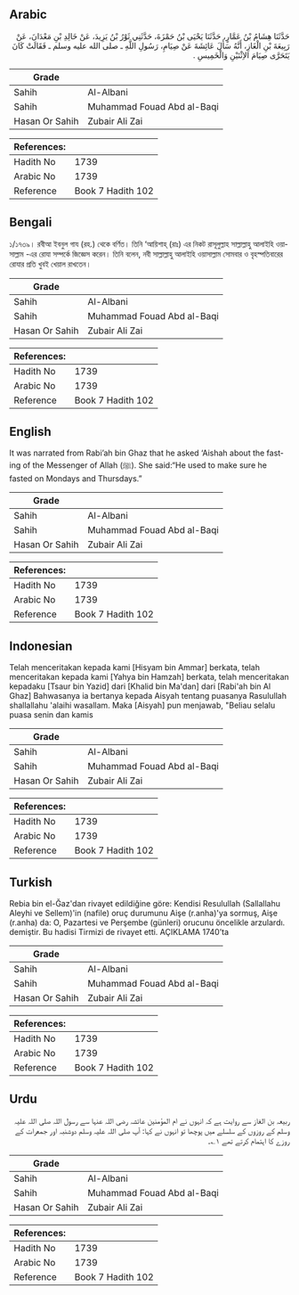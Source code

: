 ## Arabic


<div dir="rtl" lang="ar" style={{fontSize:'larger',backgroundColor:'#f8f9fa',padding:20}}>
حَدَّثَنَا هِشَامُ بْنُ عَمَّارٍ، حَدَّثَنَا يَحْيَى بْنُ حَمْزَةَ، حَدَّثَنِي ثَوْرُ بْنُ يَزِيدَ، عَنْ خَالِدِ بْنِ مَعْدَانَ، عَنْ رَبِيعَةَ بْنِ الْغَازِ، أَنَّهُ سَأَلَ عَائِشَةَ عَنْ صِيَامِ، رَسُولِ اللَّهِ ـ صلى الله عليه وسلم ـ فَقَالَتْ كَانَ يَتَحَرَّى صِيَامَ الاِثْنَيْنِ وَالْخَمِيسِ ‏.‏
</div>
<div style={{backgroundColor:'#f8f9fa',padding:20, marginBottom: 10}}><table> <thead> <tr> <th>Grade</th> <th></th> </tr> </thead> <tbody> <tr><td>Sahih</td><td>Al-Albani</td></tr><tr><td>Sahih</td><td>Muhammad Fouad Abd al-Baqi</td></tr><tr><td>Hasan Or Sahih</td><td>Zubair Ali Zai</td></tr></tbody></table><table> <thead> <tr> <th>References:</th> <th></th> </tr> </thead> <tbody><tr><td>Hadith No</td><td>1739</td></tr><tr><td>Arabic No</td><td>1739</td></tr><tr><td>Reference</td><td>Book 7 Hadith 102</td></tr></tbody></table></div>

## Bengali


<div dir="ltr" lang="bn" style={{fontSize:'larger',backgroundColor:'#f8f9fa',padding:20}}>
১/১৭৩৯। রবীআ ইবনুল গায (রহ.) থেকে বর্ণিত। তিনি ‘আয়িশাহ্ (রাঃ) এর নিকট রাসূলুল্লাহ সাল্লাল্লাহু আলাইহি ওয়াসাল্লাম -এর রোযা সম্পর্কে জিজ্ঞেস করেন। তিনি বলেন, নবী সাল্লাল্লাহু আলাইহি ওয়াসাল্লাম সোমবার ও বৃহস্পতিবারের রোযার প্রতি খুবই খেয়াল রাখতেন।
</div>
<div style={{backgroundColor:'#f8f9fa',padding:20, marginBottom: 10}}><table> <thead> <tr> <th>Grade</th> <th></th> </tr> </thead> <tbody> <tr><td>Sahih</td><td>Al-Albani</td></tr><tr><td>Sahih</td><td>Muhammad Fouad Abd al-Baqi</td></tr><tr><td>Hasan Or Sahih</td><td>Zubair Ali Zai</td></tr></tbody></table><table> <thead> <tr> <th>References:</th> <th></th> </tr> </thead> <tbody><tr><td>Hadith No</td><td>1739</td></tr><tr><td>Arabic No</td><td>1739</td></tr><tr><td>Reference</td><td>Book 7 Hadith 102</td></tr></tbody></table></div>

## English


<div dir="ltr" lang="en" style={{fontSize:'larger',backgroundColor:'#f8f9fa',padding:20}}>
It was narrated from Rabi’ah bin Ghaz that he asked ‘Aishah about the fasting of the Messenger of Allah (ﷺ). She said:“He used to make sure he fasted on Mondays and Thursdays.”
</div>
<div style={{backgroundColor:'#f8f9fa',padding:20, marginBottom: 10}}><table> <thead> <tr> <th>Grade</th> <th></th> </tr> </thead> <tbody> <tr><td>Sahih</td><td>Al-Albani</td></tr><tr><td>Sahih</td><td>Muhammad Fouad Abd al-Baqi</td></tr><tr><td>Hasan Or Sahih</td><td>Zubair Ali Zai</td></tr></tbody></table><table> <thead> <tr> <th>References:</th> <th></th> </tr> </thead> <tbody><tr><td>Hadith No</td><td>1739</td></tr><tr><td>Arabic No</td><td>1739</td></tr><tr><td>Reference</td><td>Book 7 Hadith 102</td></tr></tbody></table></div>

## Indonesian


<div dir="ltr" lang="id" style={{fontSize:'larger',backgroundColor:'#f8f9fa',padding:20}}>
Telah menceritakan kepada kami [Hisyam bin Ammar] berkata, telah menceritakan kepada kami [Yahya bin Hamzah] berkata, telah menceritakan kepadaku [Tsaur bin Yazid] dari [Khalid bin Ma'dan] dari [Rabi'ah bin Al Ghaz] Bahwasanya ia bertanya kepada Aisyah tentang puasanya Rasulullah shallallahu 'alaihi wasallam. Maka [Aisyah] pun menjawab, "Beliau selalu puasa senin dan kamis
</div>
<div style={{backgroundColor:'#f8f9fa',padding:20, marginBottom: 10}}><table> <thead> <tr> <th>Grade</th> <th></th> </tr> </thead> <tbody> <tr><td>Sahih</td><td>Al-Albani</td></tr><tr><td>Sahih</td><td>Muhammad Fouad Abd al-Baqi</td></tr><tr><td>Hasan Or Sahih</td><td>Zubair Ali Zai</td></tr></tbody></table><table> <thead> <tr> <th>References:</th> <th></th> </tr> </thead> <tbody><tr><td>Hadith No</td><td>1739</td></tr><tr><td>Arabic No</td><td>1739</td></tr><tr><td>Reference</td><td>Book 7 Hadith 102</td></tr></tbody></table></div>

## Turkish


<div dir="ltr" lang="tr" style={{fontSize:'larger',backgroundColor:'#f8f9fa',padding:20}}>
Rebia bin el-Ğaz'dan rivayet edildiğine göre: Kendisi Resulullah (Sallallahu Aleyhi ve Sellem)'in (nafile) oruç durumunu Aişe (r.anha)'ya sormuş, Aişe (r.anha) da: O, Pazartesi ve Perşembe (günleri) orucunu öncelikle arzulardı. demiştir. Bu hadisi Tirmizi de rivayet etti. AÇIKLAMA 1740’ta
</div>
<div style={{backgroundColor:'#f8f9fa',padding:20, marginBottom: 10}}><table> <thead> <tr> <th>Grade</th> <th></th> </tr> </thead> <tbody> <tr><td>Sahih</td><td>Al-Albani</td></tr><tr><td>Sahih</td><td>Muhammad Fouad Abd al-Baqi</td></tr><tr><td>Hasan Or Sahih</td><td>Zubair Ali Zai</td></tr></tbody></table><table> <thead> <tr> <th>References:</th> <th></th> </tr> </thead> <tbody><tr><td>Hadith No</td><td>1739</td></tr><tr><td>Arabic No</td><td>1739</td></tr><tr><td>Reference</td><td>Book 7 Hadith 102</td></tr></tbody></table></div>

## Urdu


<div dir="rtl" lang="ur" style={{fontSize:'larger',backgroundColor:'#f8f9fa',padding:20}}>
ربیعہ بن الغاز سے روایت ہے کہ انہوں نے ام المؤمنین عائشہ رضی اللہ عنہا سے رسول اللہ صلی اللہ علیہ وسلم کے روزوں کے سلسلے میں پوچھا تو انہوں نے کہا: آپ صلی اللہ علیہ وسلم دوشنبہ اور جمعرات کے روزے کا اہتمام کرتے تھے ۱؎۔
</div>
<div style={{backgroundColor:'#f8f9fa',padding:20, marginBottom: 10}}><table> <thead> <tr> <th>Grade</th> <th></th> </tr> </thead> <tbody> <tr><td>Sahih</td><td>Al-Albani</td></tr><tr><td>Sahih</td><td>Muhammad Fouad Abd al-Baqi</td></tr><tr><td>Hasan Or Sahih</td><td>Zubair Ali Zai</td></tr></tbody></table><table> <thead> <tr> <th>References:</th> <th></th> </tr> </thead> <tbody><tr><td>Hadith No</td><td>1739</td></tr><tr><td>Arabic No</td><td>1739</td></tr><tr><td>Reference</td><td>Book 7 Hadith 102</td></tr></tbody></table></div>
